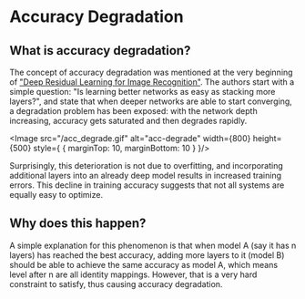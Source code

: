 
# Accuracy Degradation

## What is accuracy degradation?

The concept of accuracy degradation was mentioned at the very beginning of ["Deep Residual Learning for Image Recognition"](https://ieeexplore.ieee.org/document/7780459).
The authors start with a simple question: "Is learning better networks as easy as stacking more layers?", and state that when deeper networks are able to start converging, a degradation problem has been exposed: with the network depth increasing, accuracy gets saturated and then degrades rapidly.

<Image src="/acc_degrade.gif" alt="acc-degrade" width={800} height={500} style={
    {
        marginTop: 10,
        marginBottom: 10
    }
}/>

Surprisingly, this deterioration is not due to overfitting, and incorporating additional layers into an already deep model results in increased training errors.
This decline in training accuracy suggests that not all systems are equally easy to optimize.

## Why does this happen?

A simple explanation for this phenomenon is that when model A (say it has n layers) has reached the best accuracy, adding more layers to it (model B) should be able to achieve the same accuracy as model A,
which means level after n are all identity mappings. However, that is a very hard constraint to satisfy, thus causing accuracy degradation.
